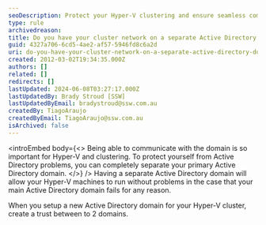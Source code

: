 ```yaml
---
seoDescription: Protect your Hyper-V clustering and ensure seamless communication by setting up a separate Active Directory domain with trust between the two.
type: rule
archivedreason:
title: Do you have your cluster network on a separate Active Directory domain?
guid: 4327a706-6cd5-4ae2-af57-5946fd8c6a2d
uri: do-you-have-your-cluster-network-on-a-separate-active-directory-domain
created: 2012-03-02T19:34:35.000Z
authors: []
related: []
redirects: []
lastUpdated: 2024-06-08T03:27:17.000Z
lastUpdatedBy: Brady Stroud [SSW]
lastUpdatedByEmail: bradystroud@ssw.com.au
createdBy: TiagoAraujo
createdByEmail: TiagoAraujo@ssw.com.au
isArchived: false
---
```


<introEmbed
  body={<>
Being able to communicate with the domain is so important for Hyper-V and clustering. To protect yourself from Active Directory problems, you can completely separate your primary Active Directory domain.
  </>}
/>
Having a separate Active Directory domain will allow your Hyper-V machines to run without problems in the case that your main Active Directory domain fails for any reason.

When you setup a new Active Directory domain for your Hyper-V cluster, create a trust between to 2 domains.
